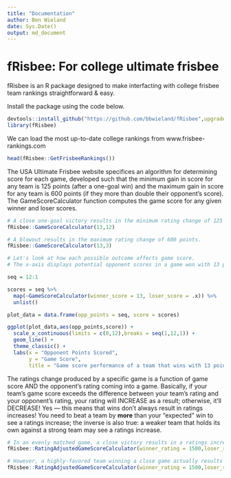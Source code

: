 ```yaml
---
title: "Documentation"
author: Ben Wieland
date: Sys.Date()
output: md_document
---
```


# fRisbee: For college ultimate frisbee

fRisbee is an R package designed to make interfacting with college frisbee team rankings straightforward & easy. 

Install the package using the code below.

```r
devtools::install_github("https://github.com/bbwieland/fRisbee",upgrade = "ask",force = T)
library(fRisbee)
```

We can load the most up-to-date college rankings from www.frisbee-rankings.com 

``` r
head(fRisbee::GetFrisbeeRankings())
```

The USA Ultimate Frisbee website specifices an algorithm for determining score for each game, developed such that the minimum gain in score for any team is 125 points (after a one-goal win) and the maximum gain in score for any team is 600 points (if they more than double their opponent's score). The GameScoreCalculator function computes the game score for any given winner and loser scores. 

```r
# A close one-goal victory results in the minimum rating change of 125 points.
fRisbee::GameScoreCalculator(13,12)

# A blowout results in the maximum rating change of 600 points.
fRisbee::GameScoreCalculator(13,3)

# Let's look at how each possible outcome affects game score. 
# The x-axis displays potential opponent scores in a game won with 13 points.

seq = 12:1

scores = seq %>%
  map(~GameScoreCalculator(winner_score = 13, loser_score = .x)) %>%
  unlist()

plot_data = data.frame(opp_points = seq, score = scores)

ggplot(plot_data,aes(opp_points,score)) +
  scale_x_continuous(limits = c(0,12),breaks = seq(1,12,1)) +
  geom_line() +
  theme_classic() +
  labs(x = "Opponent Points Scored",
       y = "Game Score",
       title = "Game score performance of a team that wins with 13 points")

```

The ratings change produced by a specific game is a function of game score AND the opponent's rating coming into a game. Basically, if your team's game score exceeds the difference between your team's rating and your opponent's rating, your rating will INCREASE as a result; otherwise, it'll DECREASE! Yes — this means that wins don't always result in ratings increases! You need to beat a team by **more** than your "expected" win to see a ratings increase; the inverse is also true: a weaker team that holds its own against a strong team may see a ratings increase. 

```r
# In an evenly matched game, a close victory results in a ratings increase.
fRisbee::RatingAdjustedGameScoreCalculator(winner_rating = 1500,loser_rating = 1500,winner_score = 13, loser_score = 12)

# However, a highly-favored team winning a close game actually results in a ratings increase for the LOSING team.
fRisbee::RatingAdjustedGameScoreCalculator(winner_rating = 1500,loser_rating = 1000,winner_score = 13, loser_score = 12)
```

